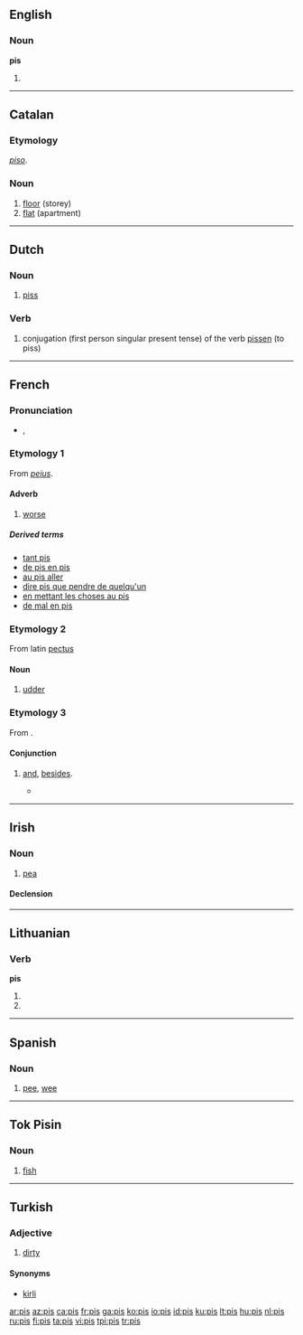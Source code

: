 {{also|piś|piš|pi·š}}
==English==

===Noun===
'''pis'''

# {{plural of|[[pi]]}}

----

==Catalan==

===Etymology===
{{etyl|es|ca}} ''[[piso]]''.

===Noun===
{{infl|ca|noun}}

# [[floor]] (storey)
# [[flat]] (apartment)

----

==Dutch==

===Noun===
{{infl|nl|noun|gender=m}}

# {{vulgar|lang=nl}} [[piss]]

===Verb===
{{infl|nl|verb}}

# {{vulgar|lang=nl}} conjugation (first person singular present tense) of the verb [[pissen]] (to piss)

----

==French==

===Pronunciation===
* {{IPA|/pi/|lang=fr}}, {{SAMPA|/pi/}}

===Etymology 1===
From {{etyl|la|fr}} ''[[peius]]''.

====Adverb====
{{infl|fr|adverb}}

# [[worse]]

=====Derived terms=====
* [[tant pis]]
* [[de pis en pis]]
* [[au pis aller]]
* [[dire pis que pendre de quelqu'un]]
* [[en mettant les choses au pis]]
* [[de mal en pis]]

===Etymology 2===
From latin [[pectus]]

====Noun====
{{infl|fr|noun|gender=m}}

# [[udder]]

===Etymology 3===
From {{term|pis}}.

====Conjunction====
{{infl|fr|conjunction}}   
# {{Quebec|informal}} [[and]], [[besides]].
#*{{quote-book|year=1996|author=[[w:Chrystine Brouillet|Chrystine Brouillet]]|title=C'est pour mieux t'aimer, mon enfant|isbn=2-89021-276-9| page=78| passage="Je suis habituée, protesta-t-elle. '''Pis''' j'ai pas besoin d'un père pour me faire la morale." — ''I'm used to it, she protested. And I don't need a father to lecture me''}}

----

==Irish==

===Noun===
{{infl|ga|noun|gender=f}}

# [[pea]]

====Declension====
{{ga-noun-f2|p|is|ise|pl=iseanna}}

----

==Lithuanian==

===Verb===
'''pis'''

# {{lt-form-verb|3s|fut|pisti}}
# {{lt-form-verb|3p|fut|pisti}}

----

==Spanish==

===Noun===
{{es-noun-m|pl=pis}}

# [[pee]], [[wee]]

----

==Tok Pisin==

===Noun===
{{infl|tpi|noun}}

# [[fish]]

----

==Turkish==

===Adjective===
{{tr-adj}}

# [[dirty]]

====Synonyms====
* [[kirli]]

[[ar:pis]]
[[az:pis]]
[[ca:pis]]
[[fr:pis]]
[[ga:pis]]
[[ko:pis]]
[[io:pis]]
[[id:pis]]
[[ku:pis]]
[[lt:pis]]
[[hu:pis]]
[[nl:pis]]
[[ru:pis]]
[[fi:pis]]
[[ta:pis]]
[[vi:pis]]
[[tpi:pis]]
[[tr:pis]]